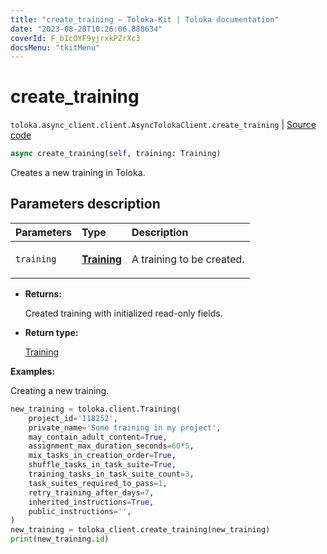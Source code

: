 ```yaml
---
title: "create_training — Toloka-Kit | Toloka documentation"
date: "2023-08-28T10:26:06.888634"
coverId: F_bIcOYF9yjrxkPZrXc3
docsMenu: "tkitMenu"
---
```


# create_training

`toloka.async_client.client.AsyncTolokaClient.create_training` | [Source code](https://github.com/Toloka/toloka-kit/blob/v1.2.1/src/async_client/client.py#L0)

```python
async create_training(self, training: Training)
```

Creates a new training in Toloka.

## Parameters description

| Parameters | Type | Description |
| :----------| :----| :-----------|
`training`|**[Training](/docs/toloka-kit/reference/toloka.client.training.Training)**|<p>A training to be created.</p>

* **Returns:**

  Created training with initialized read-only fields.

* **Return type:**

  [Training](/docs/toloka-kit/reference/toloka.client.training.Training)

**Examples:**

Creating a new training.

```python
new_training = toloka.client.Training(
    project_id='118252',
    private_name='Some training in my project',
    may_contain_adult_content=True,
    assignment_max_duration_seconds=60*5,
    mix_tasks_in_creation_order=True,
    shuffle_tasks_in_task_suite=True,
    training_tasks_in_task_suite_count=3,
    task_suites_required_to_pass=1,
    retry_training_after_days=7,
    inherited_instructions=True,
    public_instructions='',
)
new_training = toloka_client.create_training(new_training)
print(new_training.id)
```